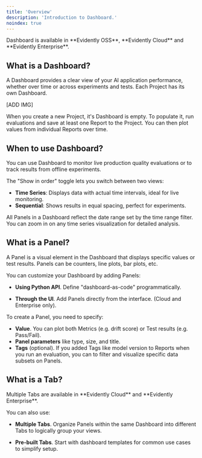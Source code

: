 ```yaml
---
title: 'Overview'
description: 'Introduction to Dashboard.'
noindex: true
---
```


<Check>
  Dashboard is available in **Evidently OSS**, **Evidently Cloud** and **Evidently Enterprise**.
</Check>

## What is a Dashboard?

A Dashboard provides a clear view of your AI application performance, whether over time or across experiments and tests. Each Project has its own Dashboard.

\[ADD IMG]

When you create a new Project, it's Dashboard is empty. To populate it, run evaluations and save at least one Report to the Project. You can then plot values from individual Reports over time.

## When to use Dashboard?

You can use Dashboard to monitor live production quality evaluations or to track results from offline experiments.

The "Show in order" toggle lets you switch between two views:

* **Time Series**: Displays data with actual time intervals, ideal for live monitoring.
* **Sequential**: Shows results in equal spacing, perfect for experiments.

All Panels in a Dashboard reflect the date range set by the time range filter. You can zoom in on any time series visualization for detailed analysis.

## What is a Panel?

A Panel is a visual element in the Dashboard that displays specific values or test results. Panels can be counters, line plots, bar plots, etc.

You can customize your Dashboard by adding Panels:

* **Using Python API**. Define "dashboard-as-code" programmatically.

* **Through the UI**. Add Panels directly from the interface. (Cloud and Enterprise only).

To create a Panel, you need to specify:
* **Value**. You can plot both Metrics (e.g. drift score) or Test results (e.g. Pass/Fail).
* **Panel parameters** like type, size, and title.
* **Tags** (optional). If you added Tags like model version to Reports when you run an evaluation, you can to filter and visualize specific data subsets on Panels.

## What is a Tab?

<Check>
  Multiple Tabs are available in **Evidently Cloud** and **Evidently Enterprise**.
</Check>

You can also use:

* **Multiple Tabs**. Organize Panels within the same Dashboard into different Tabs to logically group your views.

* **Pre-built Tabs**. Start with dashboard templates for common use cases to simplify setup.